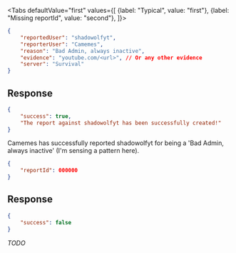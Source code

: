 <Tabs
    defaultValue="first"
    values={[
        {label: "Typical", value: "first"},
        {label: "Missing reportId", value: "second"},
    ]}>
<TabItem value="first">

```json
{
    "reportedUser": "shadowolfyt",
    "reporterUser": "Camemes",
    "reason": "Bad Admin, always inactive",
    "evidence": "youtube.com/<url>", // Or any other evidence
    "server": "Survival"
}
```

## Response

```json
{
    "success": true,
    "The report against shadowolfyt has been successfully created!"
}
```

Camemes has successfully reported shadowolfyt for being a 'Bad Admin, always
inactive' (I'm sensing a pattern here).

</TabItem>
<TabItem value="second">

```json
{
    "reportId": 000000
}
```

## Response

```json
{
    "success": false
}
```

*TODO*

</TabItem>
</Tabs>
